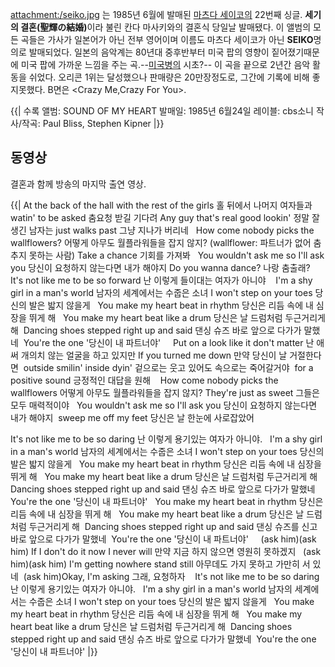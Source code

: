 attachment:/seiko.jpg
'''<DANCING SHOES>'''는 1985년 6월에 발매된 [[마츠다 세이코]]의 22번째 싱글.
'''세기의 결혼(聖輝の結婚)'''이라 불린 칸다 마사키와의 결혼식 당일날 발매됐다. 이 앨범의 모든 곡들은 가사가 일본어가 아닌 전부 영어이며 이름도 마츠다 세이코가 아닌 '''SEIKO'''명의로 발매되었다. 일본의 음악계는 80년대 중후반부터 미국 팝의 영향이 짙어졌기때문에 미국 팝에 가까운 느낌을 주는 곡.--[[미국병]]의 시초?--
이 곡을 끝으로 2년간 음악 활동을 쉬었다. 오리콘 1위는 달성했으나 판매량은 20만장정도로, 그간에 기록에 비해 좋지못했다.
B면은 <Crazy Me,Crazy For You>.

{{|
수록 앨범: SOUND OF MY HEART
발매일: 1985년 6월24일
레이블: cbs소니
작사/작곡: Paul Bliss, Stephen Kipner
|}}

== 동영상 ==
{{{#!html
<object width="640" height="390"><param name="movie" value="http://www.youtube.com/v/ewG32__Iyv8&hl=en_US&feature=player_embedded&version=3"></param><param name="allowFullScreen" value="true"></param><param name="allowScriptAccess" value="always"></param><embed src="http://www.youtube.com/v/ewG32__Iyv8&hl=en_US&feature=player_embedded&version=3" type="application/x-shockwave-flash" allowfullscreen="true" allowScriptAccess="always" width="640" height="390"></embed></object>
}}}
결혼과 함께 방송의 마지막 출연 영상.

{{|
At the back of the hall with the rest of the girls
홀 뒤에서 나머지 여자들과
watin' to be asked
춤요청 받길 기다려 
Any guy that's real good lookin'
정말 잘생긴 남자는
just walks past
그냥 지나가 버리네
 
How come nobody picks the wallflowers?
어떻게 아무도 월플라워들을 잡지 않지? (wallflower: 파트너가 없어 춤추지 못하는 사람)
Take a chance
기회를 가져봐  
You wouldn't ask me so I'll ask you
당신이 요청하지 않는다면 내가 해야지
Do you wanna dance?
나랑 춤출래?
 
It's not like me to be so forward
난 이렇게 들이대는 여자가 아니야   
I'm a shy girl in a man's world
남자의 세계에서는 수줍은 소녀
I won't step on your toes
당신의 발은 밟지 않을게
 
You make my heart beat in rhythm
당신은 리듬 속에 내 심장을 뛰게 해  
You make my heart beat like a drum
당신은 날 드럼처럼 두근거리게 해 
Dancing shoes stepped right up and said
댄싱 슈즈 바로 앞으로 다가가 말했네 
You're the one
'당신이 내 파트너야'
 
 
Put on a look like it don't matter
난 애써 개의치 않는 얼굴을 하고 있지만
If you turned me down
만약 당신이 날 거절한다면 
outside smilin' inside dyin'
겉으로는 웃고 있어도 속으로는 죽어갈거야 
for a positive sound
긍정적인 대답을 원해 
 
How come nobody picks the wallflowers
어떻게 아무도 월플라워들을 잡지 않지?
They're just as sweet
그들은 모두 매력적이야  
You wouldn't ask me so I'll ask you
당신이 요청하지 않는다면 내가 해야지 
sweep me off my feet
당신은 날 한눈에 사로잡았어  

It's not like me to be so daring
난 이렇게 용기있는 여자가 아니야.  
I'm a shy girl in a man's world
남자의 세계에서는 수줍은 소녀
I won't step on your toes
당신의 발은 밟지 않을게
 
You make my heart beat in rhythm
당신은 리듬 속에 내 심장을 뛰게 해  
You make my heart beat like a drum
당신은 날 드럼처럼 두근거리게 해 
Dancing shoes stepped right up and said
댄싱 슈즈 바로 앞으로 다가가 말했네 
You're the one
'당신이 내 파트너야'
 
You make my heart beat in rhythm
당신은 리듬 속에 내 심장을 뛰게 해  
You make my heart beat like a drum
당신은 날 드럼처럼 두근거리게 해 
Dancing shoes stepped right up and said
댄싱 슈즈를 신고 바로 앞으로 다가가 말했네 
You're the one
'당신이 내 파트너야'
 
 
(ask him)(ask him)
If I don't do it now I never will
만약 지금 하지 않으면 영원히 못하겠지  
(ask him)(ask him)
I'm getting nowhere stand still
아무데도 가지 못하고 가만히 서 있네 
(ask him)Okay, I'm asking
그래, 요청하자 
 
It's not like me to be so daring
난 이렇게 용기있는 여자가 아니야.  
I'm a shy girl in a man's world
남자의 세계에서는 수줍은 소녀
I won't step on your toes
당신의 발은 밟지 않을게
 
You make my heart beat in rhythm
당신은 리듬 속에 내 심장을 뛰게 해  
You make my heart beat like a drum
당신은 날 드럼처럼 두근거리게 해 
Dancing shoes stepped right up and said
댄싱 슈즈 바로 앞으로 다가가 말했네 
You're the one
'당신이 내 파트너야'
|}}
